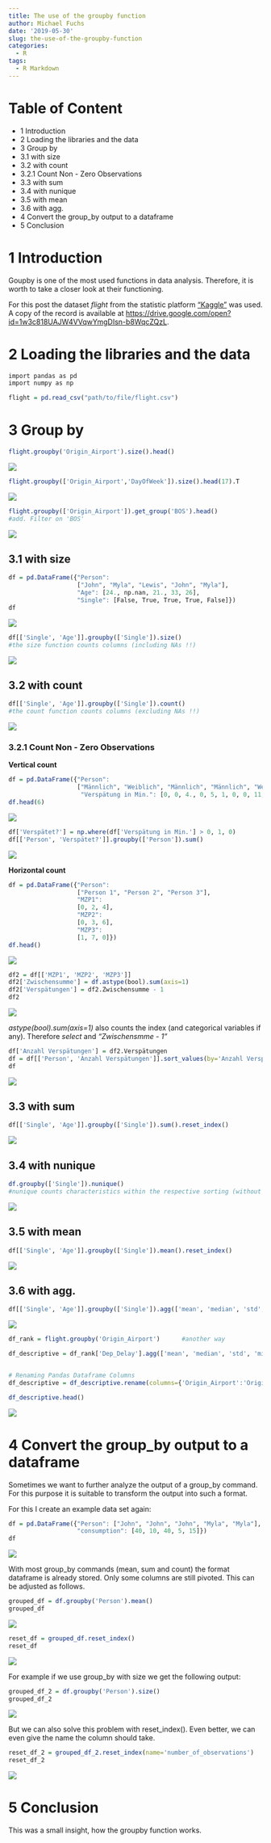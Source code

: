```yaml
---
title: The use of the groupby function
author: Michael Fuchs
date: '2019-05-30'
slug: the-use-of-the-groupby-function
categories:
  - R
tags:
  - R Markdown
---
```



# Table of Content

+ 1 Introduction
+ 2 Loading the libraries and the data
+ 3 Group by
+ 3.1 with size
+ 3.2 with count
+ 3.2.1 Count Non - Zero Observations
+ 3.3 with sum
+ 3.4 with nunique
+ 3.5 with mean
+ 3.6 with agg.
+ 4 Convert the group_by output to a dataframe
+ 5 Conclusion


# 1 Introduction


Goupby is one of the most used functions in data analysis. Therefore, it is worth to take a closer look at their functioning.


For this post the dataset *flight* from the statistic platform ["Kaggle"](https://www.kaggle.com) was used. A copy of the record is available at <https://drive.google.com/open?id=1w3c818UAJW4VVqwYmgDIsn-b8WqcZQzL>.


# 2 Loading the libraries and the data



```r
import pandas as pd
import numpy as np
```


```r
flight = pd.read_csv("path/to/file/flight.csv")
```




# 3 Group by

```r
flight.groupby('Origin_Airport').size().head()
```

![](/post/2019-05-30-the-use-of-the-groupby-function_files/p1p35.png)


```r
flight.groupby(['Origin_Airport','DayOfWeek']).size().head(17).T
```

![](/post/2019-05-30-the-use-of-the-groupby-function_files/p1p36.png)


```r
flight.groupby(['Origin_Airport']).get_group('BOS').head()               
#add. Filter on 'BOS'
```

![](/post/2019-05-30-the-use-of-the-groupby-function_files/p1p37.png)





## 3.1 with size

```r
df = pd.DataFrame({"Person":
                   ["John", "Myla", "Lewis", "John", "Myla"],
                   "Age": [24., np.nan, 21., 33, 26],
                   "Single": [False, True, True, True, False]})
df 
```

![](/post/2019-05-30-the-use-of-the-groupby-function_files/p1p38.png)


```r
df[['Single', 'Age']].groupby(['Single']).size()       
#the size function counts columns (including NAs !!) 
```

![](/post/2019-05-30-the-use-of-the-groupby-function_files/p1p39.png)

## 3.2 with count

```r
df[['Single', 'Age']].groupby(['Single']).count()     
#the count function counts columns (excluding NAs !!)
```

![](/post/2019-05-30-the-use-of-the-groupby-function_files/p1p40.png)


### 3.2.1 Count Non - Zero Observations

**Vertical count**

```r
df = pd.DataFrame({"Person":
                   ["Männlich", "Weiblich", "Männlich", "Männlich", "Weiblich", "Männlich", "Weiblich",                     "Männlich", "Weiblich", "Männlich", "Weiblich", "Männlich", "Weiblich"],
                    "Verspätung in Min.": [0, 0, 4., 0, 5, 1, 0, 0, 11, 5, 4, 0, 9]})
df.head(6)
```

![](/post/2019-05-30-the-use-of-the-groupby-function_files/p1p41.png)

```r
df['Verspätet?'] = np.where(df['Verspätung in Min.'] > 0, 1, 0)
df[['Person', 'Verspätet?']].groupby(['Person']).sum()
```

![](/post/2019-05-30-the-use-of-the-groupby-function_files/p1p42.png)



**Horizontal count**

```r
df = pd.DataFrame({"Person":
                   ["Person 1", "Person 2", "Person 3"],
                   "MZP1": 
                   [0, 2, 4],
                   "MZP2": 
                   [0, 3, 6],
                   "MZP3": 
                   [1, 7, 0]})
df.head() 
```

![](/post/2019-05-30-the-use-of-the-groupby-function_files/p1p43.png)


```r
df2 = df[['MZP1', 'MZP2', 'MZP3']]
df2['Zwischensumme'] = df.astype(bool).sum(axis=1)
df2['Verspätungen'] = df2.Zwischensumme - 1
df2
```

![](/post/2019-05-30-the-use-of-the-groupby-function_files/p1p44.png)

*astype(bool).sum(axis=1)* also counts the index (and categorical variables if any). Therefore *select* and *"Zwischensmme - 1"*



```r
df['Anzahl Verspätungen'] = df2.Verspätungen
df = df[['Person', 'Anzahl Verspätungen']].sort_values(by='Anzahl Verspätungen', ascending=False)
df
```

![](/post/2019-05-30-the-use-of-the-groupby-function_files/p1p45.png)


## 3.3 with sum

```r
df[['Single', 'Age']].groupby(['Single']).sum().reset_index() 
```

![](/post/2019-05-30-the-use-of-the-groupby-function_files/p1p46.png)


## 3.4 with nunique

```r
df.groupby(['Single']).nunique()       
#nunique counts characteristics within the respective sorting (without NAs)
```

![](/post/2019-05-30-the-use-of-the-groupby-function_files/p1p47.png)


## 3.5 with mean

```r
df[['Single', 'Age']].groupby(['Single']).mean().reset_index() 
```

![](/post/2019-05-30-the-use-of-the-groupby-function_files/p1p48.png)


## 3.6 with agg.

```r
df[['Single', 'Age']].groupby(['Single']).agg(['mean', 'median', 'std', 'min', 'max']).reset_index()
```

![](/post/2019-05-30-the-use-of-the-groupby-function_files/p1p49.png)

```r
df_rank = flight.groupby('Origin_Airport')      #another way

df_descriptive = df_rank['Dep_Delay'].agg(['mean', 'median', 'std', 'min', 'max']).reset_index()


# Renaming Pandas Dataframe Columns
df_descriptive = df_descriptive.rename(columns={'Origin_Airport':'Origin Airport', 'mean':'Mean', 'median':'Median', 'std':'Standard Deviation', 'min':'Minimum', 'max': 'Maximum'})

df_descriptive.head()
```

![](/post/2019-05-30-the-use-of-the-groupby-function_files/p1p50.png)




# 4 Convert the group_by output to a dataframe

Sometimes we want to further analyze the output of a group_by command. 
For this purpose it is suitable to transform the output into such a format.               


For this I create an example data set again:

```r
df = pd.DataFrame({"Person": ["John", "John", "John", "Myla", "Myla"],
                   "consumption": [40, 10, 40, 5, 15]})
df
```

![](/post/2019-05-30-the-use-of-the-groupby-function_files/p1p51.png)


With most group_by commands (mean, sum and count) the format dataframe is already stored. Only some columns are still pivoted.
This can be adjusted as follows.

```r
grouped_df = df.groupby('Person').mean()
grouped_df
```

![](/post/2019-05-30-the-use-of-the-groupby-function_files/p1p52.png)

```r
reset_df = grouped_df.reset_index()
reset_df
```

![](/post/2019-05-30-the-use-of-the-groupby-function_files/p1p53.png)


For example if we use group_by with size we get the following output:

```r
grouped_df_2 = df.groupby('Person').size()
grouped_df_2
```

![](/post/2019-05-30-the-use-of-the-groupby-function_files/p1p54.png)


But we can also solve this problem with reset_index().
Even better, we can even give the name the column should take.

```r
reset_df_2 = grouped_df_2.reset_index(name='number_of_observations')
reset_df_2
```

![](/post/2019-05-30-the-use-of-the-groupby-function_files/p1p55.png)



# 5 Conclusion

This was a small insight, how the groupby function works.

